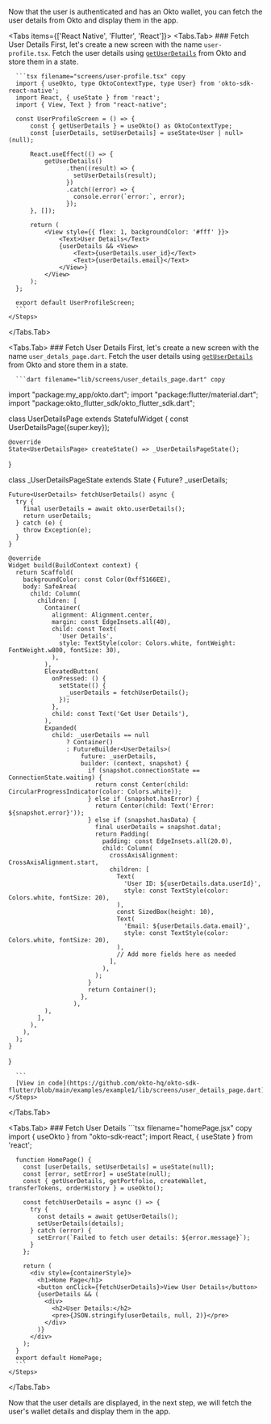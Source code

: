 
Now that the user is authenticated and has an Okto wallet, you can fetch the user details from Okto and display them in the app.

<Tabs items={['React Native', 'Flutter', 'React']}>
  <Tabs.Tab>
    <Steps>
      ### Fetch User Details
      First, let's create a new screen with the name `user-profile.tsx`. Fetch the user details using [`getUserDetails`](/sdk-reference/react-native/getUserDetails) from Okto and store them in a state.

      ```tsx filename="screens/user-profile.tsx" copy
      import { useOkto, type OktoContextType, type User} from 'okto-sdk-react-native';
      import React, { useState } from 'react';
      import { View, Text } from "react-native";

      const UserProfileScreen = () => {
          const { getUserDetails } = useOkto() as OktoContextType;
          const [userDetails, setUserDetails] = useState<User | null>(null);

          React.useEffect(() => {
              getUserDetails()
                    .then((result) => {
                      setUserDetails(result);
                    })
                    .catch((error) => {
                      console.error(`error:`, error);
                    });
          }, []);

          return (
              <View style={{ flex: 1, backgroundColor: '#fff' }}>
                  <Text>User Details</Text>
                  {userDetails && <View>
                      <Text>{userDetails.user_id}</Text>
                      <Text>{userDetails.email}</Text>
                  </View>}
              </View>
          );
      };

      export default UserProfileScreen;
      ```
    </Steps>

  </Tabs.Tab>

  <Tabs.Tab>
    <Steps>
      ### Fetch User Details
      First, let's create a new screen with the name `user_detals_page.dart`. Fetch the user details using [`getUserDetails`](/sdk-reference/flutter/getUserDetails) from Okto and store them in a state.

      ```dart filename="lib/screens/user_details_page.dart" copy

import "package:my_app/okto.dart";
import "package:flutter/material.dart";
import "package:okto_flutter_sdk/okto_flutter_sdk.dart";

class UserDetailsPage extends StatefulWidget {
const UserDetailsPage({super.key});

    @override
    State<UserDetailsPage> createState() => _UserDetailsPageState();

}

class _UserDetailsPageState extends State<UserDetailsPage> {
Future<UserDetails>? \_userDetails;

    Future<UserDetails> fetchUserDetails() async {
      try {
        final userDetails = await okto.userDetails();
        return userDetails;
      } catch (e) {
        throw Exception(e);
      }
    }

    @override
    Widget build(BuildContext context) {
      return Scaffold(
        backgroundColor: const Color(0xff5166EE),
        body: SafeArea(
          child: Column(
            children: [
              Container(
                alignment: Alignment.center,
                margin: const EdgeInsets.all(40),
                child: const Text(
                  'User Details',
                  style: TextStyle(color: Colors.white, fontWeight: FontWeight.w800, fontSize: 30),
                ),
              ),
              ElevatedButton(
                onPressed: () {
                  setState(() {
                    _userDetails = fetchUserDetails();
                  });
                },
                child: const Text('Get User Details'),
              ),
              Expanded(
                child: _userDetails == null
                    ? Container()
                    : FutureBuilder<UserDetails>(
                        future: _userDetails,
                        builder: (context, snapshot) {
                          if (snapshot.connectionState == ConnectionState.waiting) {
                            return const Center(child: CircularProgressIndicator(color: Colors.white));
                          } else if (snapshot.hasError) {
                            return Center(child: Text('Error: ${snapshot.error}'));
                          } else if (snapshot.hasData) {
                            final userDetails = snapshot.data!;
                            return Padding(
                              padding: const EdgeInsets.all(20.0),
                              child: Column(
                                crossAxisAlignment: CrossAxisAlignment.start,
                                children: [
                                  Text(
                                    'User ID: ${userDetails.data.userId}',
                                    style: const TextStyle(color: Colors.white, fontSize: 20),
                                  ),
                                  const SizedBox(height: 10),
                                  Text(
                                    'Email: ${userDetails.data.email}',
                                    style: const TextStyle(color: Colors.white, fontSize: 20),
                                  ),
                                  // Add more fields here as needed
                                ],
                              ),
                            );
                          }
                          return Container();
                        },
                      ),
              ),
            ],
          ),
        ),
      );
    }

}

      ```
      [View in code](https://github.com/okto-hq/okto-sdk-flutter/blob/main/examples/example1/lib/screens/user_details_page.dart)
    </Steps>

  </Tabs.Tab>

  <Tabs.Tab>
    <Steps>
      ### Fetch User Details
      ```tsx filename="homePage.jsx" copy
      import { useOkto } from "okto-sdk-react";
      import React, { useState } from 'react';

      function HomePage() {
        const [userDetails, setUserDetails] = useState(null);
        const [error, setError] = useState(null);
        const { getUserDetails, getPortfolio, createWallet, transferTokens, orderHistory } = useOkto();
  
        const fetchUserDetails = async () => {
          try {
            const details = await getUserDetails();
            setUserDetails(details);
          } catch (error) {
            setError(`Failed to fetch user details: ${error.message}`);
          }
        };

        return (
          <div style={containerStyle}>
            <h1>Home Page</h1>
            <button onClick={fetchUserDetails}>View User Details</button>
            {userDetails && (
              <div>
                <h2>User Details:</h2>
                <pre>{JSON.stringify(userDetails, null, 2)}</pre>
              </div>
            )}
          </div>
        );
      }
      export default HomePage;
      ```
    </Steps>

  </Tabs.Tab>


</Tabs>

Now that the user details are displayed, in the next step, we will fetch the user's wallet details and display them in the app.
